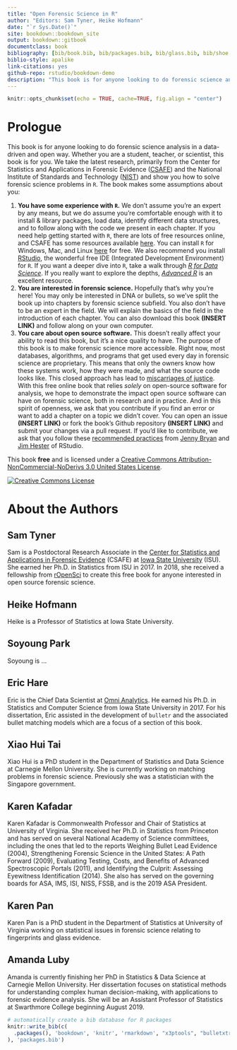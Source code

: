 ```yaml
--- 
title: "Open Forensic Science in R"
author: "Editors: Sam Tyner, Heike Hofmann"
date: "`r Sys.Date()`"
site: bookdown::bookdown_site
output: bookdown::gitbook
documentclass: book
bibliography: [bib/book.bib, bib/packages.bib, bib/glass.bib, bib/shoe.bib, bib/fingerprint.bib, bib/dna1.bib, bib/humans.bib, bib/bullets.bib, bib/casings.bib, bib/marketplaces.bib]
biblio-style: apalike
link-citations: yes
github-repo: rstudio/bookdown-demo
description: "This book is for anyone looking to do forensic science analysis in a data-driven and open way."
---
```


```r
knitr::opts_chunk$set(echo = TRUE, cache=TRUE, fig.align = "center")
```


# Prologue {.unnumbered}

This book is for anyone looking to do forensic science analysis in a data-driven and open way. Whether you are a student, teacher, or scientist, this book is for you. We take the latest research, primarily from the Center for Statistics and Applications in Forensic Evidence ([CSAFE](https://forensicstats.org/)) and the National Institute of Standards and Technology ([NIST](https://www.nist.gov/)) and show you how to solve forensic science problems in `R`. The book makes some assumptions about you: 

1. **You have some experience with `R`.** We don't assume you're an expert by any means, but we do assume you're comfortable enough with it to install & library packages, load data, identify different data structures, and to follow along with the code we present in each chapter. If you need help getting started with `R`, there are lots of free resources online, and CSAFE has some resources available [here](https://csafe-isu.github.io/reu18/slides/). You can install `R` for Windows, Mac, and Linux [here](https://cloud.r-project.org/) for free. We also recommend you install [RStudio](https://www.rstudio.com/products/rstudio/download/), the wonderful free IDE (Integrated Development Environment) for `R`. If you want a deeper dive into `R`, take a walk through [*R for Data Science*](http://r4ds.had.co.nz/). If you really want to explore the depths, [*Advanced R*](https://adv-r.hadley.nz/) is an excellent resource. 
2. **You are interested in forensic science.** Hopefully that's why you're here! You may only be interested in DNA or bullets, so we've split the book up into chapters by forensic science subfield. You also don't have to be an expert in the field. We will explain the basics of the field in the introduction of each chapter. You can also download this book **(INSERT LINK)** and follow along on your own computer.
3. **You care about open source software.** This doesn't really affect your ability to read this book, but it's a nice quality to have. The purpose of this book is to make forensic science more accessible. Right now, most databases, algorithms, and programs that get used every day in forensic science are proprietary. This means that only the owners know how these systems work, how they were made, and what the source code looks like. This closed approach has lead to [miscarriages of justice](https://www.propublica.org/article/thousands-of-criminal-cases-in-new-york-relied-on-disputed-dna-testing-techniques). With this free online book that relies *solely* on open-source software for analysis, we hope to demonstrate the impact open source software can have on forensic science, both in research and in practice. And in this spirit of openness, we ask that you contribute if you find an error or want to add a chapter on a topic we didn't cover. You can open an issue **(INSERT LINK)** or fork the book's Github repository **(INSERT LINK)** and submit your changes via a pull request. If you'd like to contribute, we ask that you follow these [recommended practices](https://happygitwithr.com/fork-and-clone.html) from [Jenny Bryan](https://jennybryan.org/) and [Jim Hester](https://github.com/jimhester) of RStudio. 

This book **free** and is licensed under a [Creative Commons Attribution-NonCommercial-NoDerivs 3.0 United States License](http://creativecommons.org/licenses/by-nc-nd/3.0/us/). 

<a rel="license" href="http://creativecommons.org/licenses/by-nc-nd/3.0/us/"><img alt="Creative Commons License" style="border-width:0; display: block; margin-left: auto; margin-right: auto;" src="https://i.creativecommons.org/l/by-nc-nd/3.0/us/88x31.png" /></a>


# About the Authors {.unnumbered}


## Sam Tyner {-}

Sam is a Postdoctoral Research Associate in the [Center for Statistics and Applications in Forensic Evidence](https://forensicstats.org/) (CSAFE) at [Iowa State University](https://www.iastate.edu/) (ISU). She earned her Ph.D. in Statistics from ISU in 2017. In 2018, she received a fellowship from [rOpenSci](https://ropensci.org/blog/2018/02/14/announcing-2018-ropensci-fellows/) to create this free book for anyone interested in open source forensic science.

## Heike Hofmann  {-}

Heike is a Professor of Statistics at Iowa State University. 

## Soyoung Park {-}

Soyoung is ...

## Eric Hare {-}

Eric is the Chief Data Scientist at [Omni Analytics](https://omnianalytics.io/). He earned his Ph.D. in Statistics and Computer Science from Iowa State University in 2017. For his dissertation, Eric assisted in the development of `bulletr` and the associated bullet matching models which are a focus of a section of this book.

## Xiao Hui Tai {-}

Xiao Hui is a PhD student in the Department of Statistics and Data Science at Carnegie Mellon University. She is currently working on matching problems in forensic science. Previously she was a statistician with the Singapore government.

## Karen Kafadar {-}

Karen Kafadar is Commonwealth Professor and Chair of Statistics at University of Virginia. She received her Ph.D. in Statistics from Princeton and has served on several National Academy of Science committees, including the ones that led to the reports Weighing Bullet Lead Evidence (2004), Strengthening Forensic Science in the United States: A Path Forward (2009), Evaluating Testing, Costs, and Benefits of Advanced Spectroscopic Portals (2011), and Identifying the Culprit: Assessing Eyewitness Identification (2014). She also has served on the governing boards for ASA, IMS, ISI, NISS, FSSB, and is the 2019 ASA President.

## Karen Pan {-}

Karen Pan is a PhD student in the Department of Statistics at University of Virginia working on statistical issues in forensic science relating to fingerprints and glass evidence.

## Amanda Luby {-}

Amanda is currently finishing her PhD in Statistics & Data Science at Carnegie Mellon University. Her dissertation focuses on statistical methods for understanding complex human decision-making, with applications to forensic evidence analysis. She will be an Assistant Professor of Statistics at Swarthmore College beginning August 2019. 


```r
# automatically create a bib database for R packages
knitr::write_bib(c(
  .packages(), 'bookdown', 'knitr', 'rmarkdown', "x3ptools", "bulletxtrctr", "magrittr", "dplyr", "PRROC", "DescTools", "protoclust", "EBImage", "rstantools", "rstan", "RColorBrewer", "tidyr", "ggplot2", "gghighlight", "ggpubr"
), 'packages.bib')
```
